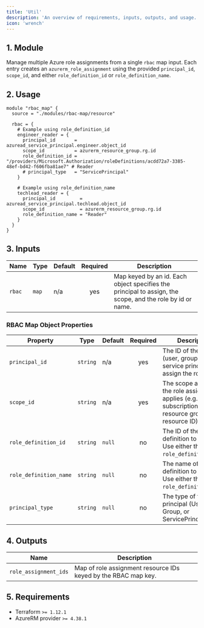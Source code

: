 ```yaml
---
title: 'Util'
description: 'An overview of requirements, inputs, outputs, and usage.'
icon: 'wrench'
---
```


## 1. Module
Manage multiple Azure role assignments from a single `rbac` map input. Each entry creates an `azurerm_role_assignment` using the provided `principal_id`, `scope_id`, and either `role_definition_id` or `role_definition_name`.

## 2. Usage
```hcl
module "rbac_map" {
  source = "./modules/rbac-map/resource"

  rbac = {
    # Example using role_definition_id
    engineer_reader = {
      principal_id       = azuread_service_principal.engineer.object_id
      scope_id           = azurerm_resource_group.rg.id
      role_definition_id = "/providers/Microsoft.Authorization/roleDefinitions/acdd72a7-3385-48ef-bd42-f606fba81ae7" # Reader
      # principal_type   = "ServicePrincipal"
    }

    # Example using role_definition_name
    techlead_reader = {
      principal_id         = azuread_service_principal.techlead.object_id
      scope_id             = azurerm_resource_group.rg.id
      role_definition_name = "Reader"
    }
  }
}
```

## 3. Inputs
| Name | Type | Default | Required | Description |
|------|------|---------|:--------:|-------------|
| `rbac` | `map` | n/a | yes | Map keyed by an id. Each object specifies the principal to assign, the scope, and the role by id or name. |

### RBAC Map Object Properties
| Property | Type | Default | Required | Description |
|----------|------|---------|:--------:|-------------|
| `principal_id` | `string` | n/a | yes | The ID of the principal (user, group, or service principal) to assign the role to. |
| `scope_id` | `string` | n/a | yes | The scope at which the role assignment applies (e.g., subscription, resource group, or resource ID). |
| `role_definition_id` | `string` | `null` | no | The ID of the role definition to assign. Use either this or `role_definition_name`. |
| `role_definition_name` | `string` | `null` | no | The name of the role definition to assign. Use either this or `role_definition_id`. |
| `principal_type` | `string` | `null` | no | The type of the principal (User, Group, or ServicePrincipal). |

## 4. Outputs
| Name | Description |
|------|-------------|
| `role_assignment_ids` | Map of role assignment resource IDs keyed by the RBAC map key. |

## 5. Requirements
- Terraform `>= 1.12.1`
- AzureRM provider `>= 4.38.1`


